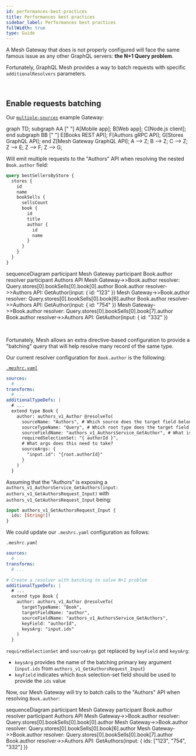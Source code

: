 ```yaml
---
id: performances-best-practices
title: Performances best practices
sidebar_label: Performances best practices
fullWidth: true
type: Guide
---
```


A Mesh Gateway that does is not properly configured will face the same famous issue as any other GraphQL servers: **the N+1 Query problem**.

Fortunately, GraphQL Mesh provides a way to batch requests with specific `additionalResolvers` parameters.

<p>&nbsp;</p>

## Enable requests batching

Our [`multiple-sources`](https://github.com/charlypoly/graphql-mesh-docs-first-gateway/tree/master/packages/multiple-sources) example Gateway:

<Graph>

graph TD;
subgraph AA [" "]
A[Mobile app];
B[Web app];
C[Node.js client];
end
subgraph BB [" "]
E[Books REST API];
F[Authors gRPC API];
G[Stores GraphQL API];
end
Z[Mesh Gateway GraphQL API];
A --> Z;
B --> Z;
C --> Z;
Z --> E;
Z --> F;
Z --> G;

</Graph>

Will emit multiple requests to the "Authors" API when resolving the nested `Book.author` field:

```graphql
query bestSellersByStore {
  stores {
    id
    name
    bookSells {
      sellsCount
      book {
        id
        title
        author {
          id
          name
        }
      }
    }
  }
}
```

<Graph>

sequenceDiagram
participant Mesh Gateway
participant Book.author resolver
participant Authors API
Mesh Gateway->>Book.author resolver: Query.stores[0].bookSells[0].book[0].author
Book.author resolver->>Authors API: GetAuthor(input: \{ id: "123" \})
Mesh Gateway->>Book.author resolver: Query.stores[0].bookSells[0].book[6].author
Book.author resolver->>Authors API: GetAuthor(input: \{ id: "754" \})
Mesh Gateway->>Book.author resolver: Query.stores[0].bookSells[0].book[7].author
Book.author resolver->>Authors API: GetAuthor(input: \{ id: "332" \})

</Graph>

<p>&nbsp;</p>

Fortunately, Mesh allows an extra directive-based configuration to provide a "batching" query that will help resolve many record of the same type.

Our current resolver configuration for `Book.author` is the following:

_[`.meshrc.yaml`](https://github.com/charlypoly/graphql-mesh-docs-first-gateway/tree/master/packages/multiple-sources/.meshrc.yaml)_

```yaml
sources:
  # ...
transforms:
  # ...
additionalTypeDefs: |
  # ...
  extend type Book {
    author: authors_v1_Author @resolveTo(
      sourceName: "Authors", # Which source does the target field belong to?
      sourceTypeName: "Query", # Which root type does the target field belong to?
      sourceFieldName: "authors_v1_AuthorsService_GetAuthor", # What is the source field name?
      requiredSelectionSet: "{ authorId }",
      # What args does this need to take?
      sourceArgs: {
        "input.id": "{root.authorId}"
      }
    )
  }
```

Assuming that the "Authors" is exposing a `authors_v1_AuthorsService_GetAuthors(input: authors_v1_GetAuthorsRequest_Input)` with `authors_v1_GetAuthorsRequest_Input` being:

```graphql
input authors_v1_GetAuthorsRequest_Input {
  ids: [String!]!
}
```

We could update our `.meshrc.yaml` configuration as follows:

_`.meshrc.yaml`_

```yaml
sources:
  # ...
transforms:
  # ...

# Create a resolver with batching to solve N+1 problem
additionalTypeDefs: |
  # ...
  extend type Book {
    author: authors_v1_Author @resolveTo(
      targetTypeName: "Book",
      targetFieldName: "author",
      sourceFieldName: "authors_v1_AuthorsService_GetAuthors",
      keyField: "authorId",
      keysArg: "input.ids"
    )
  }

```

`requiredSelectionSet` and `sourceArgs` got replaced by `keyField` and `keysArg`:

- `keysArg` provides the name of the batching primary key argument (`input.ids` from `authors_v1_GetAuthorsRequest_Input`)
- `keyField` indicates which `Book` selection-set field should be used to provide the `ids` value

Now, our Mesh Gateway will try to batch calls to the "Authors" API when resolving `Book.author`:

<Graph>

sequenceDiagram
participant Mesh Gateway
participant Book.author resolver
participant Authors API
Mesh Gateway->>Book.author resolver: Query.stores[0].bookSells[0].book[0].author
Mesh Gateway->>Book.author resolver: Query.stores[0].bookSells[0].book[6].author
Mesh Gateway->>Book.author resolver: Query.stores[0].bookSells[0].book[7].author
Book.author resolver->>Authors API: GetAuthors(input: \{ ids: ["123", "754", "332"] \})

</Graph>
